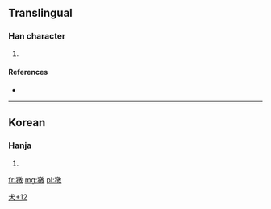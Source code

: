 ==Translingual==

===Han character===
{{Han char|rn=94|rad=犬|as=12|sn=15|four=|canj=大竹卜木大 (KHYDK)}}

# {{defn|Han|sort=犬12}}

====References====
* {{Han ref|kx=0719.131|dj=1130.140|hdz=21369.051|uh=7364|ud=29540}}

----

==Korean==

===Hanja===
{{ko-hanja|hangeul=[[돈]]|eumhun=|rv=don|mr=ton|y=ton}}

# {{defn|Korean|sort=犬12}}

[[Category:Korean-only CJKV Characters|犬+12]]

[[fr:獤]]
[[mg:獤]]
[[pl:獤]]